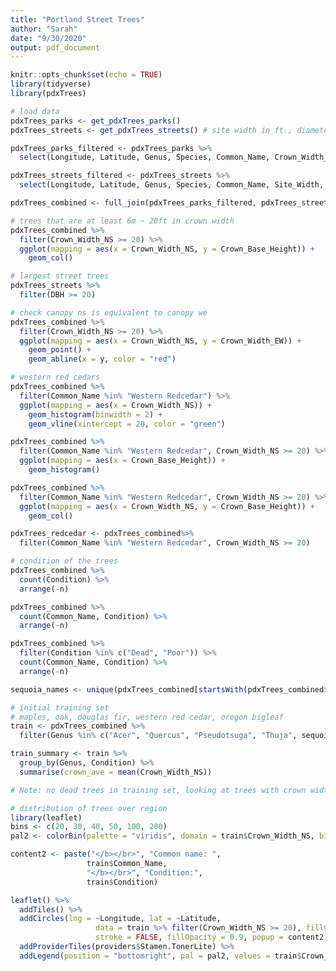 ```yaml
---
title: "Portland Street Trees"
author: "Sarah"
date: "9/30/2020"
output: pdf_document
---
```


```r
knitr::opts_chunk$set(echo = TRUE)
library(tidyverse)
library(pdxTrees)
```

```r
# load data
pdxTrees_parks <- get_pdxTrees_parks()
pdxTrees_streets <- get_pdxTrees_streets() # site width in ft., diameter in in.

pdxTrees_parks_filtered <- pdxTrees_parks %>%
  select(Longitude, Latitude, Genus, Species, Common_Name, Crown_Width_NS, Crown_Width_EW, Crown_Base_Height, Condition)

pdxTrees_streets_filtered <- pdxTrees_streets %>%
  select(Longitude, Latitude, Genus, Species, Common_Name, Site_Width, Condition)

pdxTrees_combined <- full_join(pdxTrees_parks_filtered, pdxTrees_streets_filtered)
```

```r
# trees that are at least 6m ~ 20ft in crown width
pdxTrees_combined %>%
  filter(Crown_Width_NS >= 20) %>%
  ggplot(mapping = aes(x = Crown_Width_NS, y = Crown_Base_Height)) +
    geom_col()

# largest street trees
pdxTrees_streets %>%
  filter(DBH >= 20)

# check canopy ns is equivalent to canopy we
pdxTrees_combined %>%
  filter(Crown_Width_NS >= 20) %>%
  ggplot(mapping = aes(x = Crown_Width_NS, y = Crown_Width_EW)) +
    geom_point() +
    geom_abline(x = y, color = "red")

# western red cedars
pdxTrees_combined %>%
  filter(Common_Name %in% "Western Redcedar") %>%
  ggplot(mapping = aes(x = Crown_Width_NS)) +
    geom_histogram(binwidth = 2) +
    geom_vline(xintercept = 20, color = "green")

pdxTrees_combined %>%
  filter(Common_Name %in% "Western Redcedar", Crown_Width_NS >= 20) %>%
  ggplot(mapping = aes(x = Crown_Base_Height)) +
    geom_histogram()

pdxTrees_combined %>%
  filter(Common_Name %in% "Western Redcedar", Crown_Width_NS >= 20) %>%
  ggplot(mapping = aes(x = Crown_Width_NS, y = Crown_Base_Height)) +
    geom_col()

pdxTrees_redcedar <- pdxTrees_combined%>%
  filter(Common_Name %in% "Western Redcedar", Crown_Width_NS >= 20)

# condition of the trees
pdxTrees_combined %>%
  count(Condition) %>%
  arrange(-n)

pdxTrees_combined %>%
  count(Common_Name, Condition) %>%
  arrange(-n)

pdxTrees_combined %>%
  filter(Condition %in% c("Dead", "Poor")) %>%
  count(Common_Name, Condition) %>%
  arrange(-n)

sequoia_names <- unique(pdxTrees_combined[startsWith(pdxTrees_combined$Genus, "Sequoia"),]$Genus)

# initial training set
# maples, oak, douglas fir, western red cedar, oregon bigleaf
train <- pdxTrees_combined %>%
  filter(Genus %in% c("Acer", "Quercus", "Pseudotsuga", "Thuja", sequoia_names), Crown_Width_NS >= 20)

train_summary <- train %>%
  group_by(Genus, Condition) %>%
  summarise(crown_ave = mean(Crown_Width_NS))

# Note: no dead trees in training set, looking at trees with crown width >= 20ft (so no street trees)

# distribution of trees over region 
library(leaflet)
bins <- c(20, 30, 40, 50, 100, 200)
pal2 <- colorBin(palette = "viridis", domain = train$Crown_Width_NS, bins = bins)

content2 <- paste("</b></br>", "Common name: ",
                 train$Common_Name, 
                 "</b></br>", "Condition:",
                 train$Condition)

leaflet() %>%
  addTiles() %>%
  addCircles(lng = ~Longitude, lat = ~Latitude, 
                   data = train %>% filter(Crown_Width_NS >= 20), fillColor = ~pal2(Crown_Width_NS), radius = ~sqrt(Crown_Width_NS), 
                   stroke = FALSE, fillOpacity = 0.9, popup = content2) %>%
  addProviderTiles(providers$Stamen.TonerLite) %>%
  addLegend(position = "bottomright", pal = pal2, values = train$Crown_Width_NS, title = "Crown Width", opacity = 1)
```

